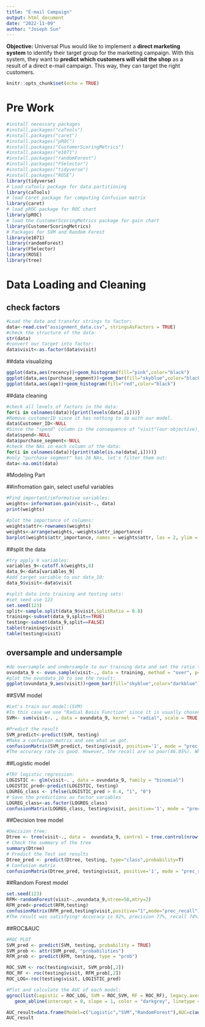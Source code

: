 ```yaml
---
title: "E-mail Campaign"
output: html_document
date: "2022-11-09"
author: "Joseph Sun"
---
```

__Objective:__
Universal Plus would like to implement a __direct marketing system__ to identify their target group for the marketing campaign. With this system, they want to __predict which customers will visit the shop__ as a result of a direct e-mail campaign. This way, they can target the right customers.

```r
knitr::opts_chunk$set(echo = TRUE)
```
# Pre Work
```r
#install necessary packages
#install.packages("caTools")
#install.packages("caret")
#install.packages("pROC")
#install.packages("CustomerScoringMetrics")
#install.packages("e1071")
#install.packages("randomForest")
#install.packages("FSelector")
#install.packages("tidyverse")
#install.packages("ROSE")
library(tidyverse)
# Load caTools package for data partitioning
library(caTools)
# load Caret package for computing Confusion matrix
library(caret)
# load pROC package for ROC chart
library(pROC)
# load the CustomerScoringMetrics package for gain chart
library(CustomerScoringMetrics)
# Packages for SVM and Random Forest
library(e1071)
library(randomForest)
library(FSelector)
library(ROSE)
library(tree)
```
# Data Loading and Cleaning
## check factors
```r
#Load the data and transfer strings to factor:
data<-read.csv("assignment_data.csv", stringsAsFactors = TRUE)
#check the structure of the data:
str(data)
#convert our target into factor:
data$visit<-as.factor(data$visit)
```

##data visualizing
```r
ggplot(data,aes(recency))+geom_histogram(fill="pink",color="black")
ggplot(data,aes(purchase_segment))+geom_bar(fill="skyblue",color="black")+facet_wrap(zip_area~.)+ theme(axis.text.x = element_text(angle = 45, vjust = 1, hjust=1))
ggplot(data,aes(age))+geom_histogram(fill="red",color="black")
```


##data cleaning
```r
#check all levels of factors in the data:
for(i in colnames(data)){print(levels(data[,i]))}
#Remove customerID since it has nothing to do with our model.
data$Customer_ID<-NULL
#Since the "spend" column is the consequence of "visit"(our objective), so it should be deleted from the model:
data$spend<-NULL
data$purchase_segment<-NULL
#check the NAs in each column of the data:
for(i in colnames(data)){print(table(is.na(data[,i])))}
#only "purchase segment" has 26 NAs, let's filter them out:
data<-na.omit(data)
```

#Modeling Part

##infromation gain, select useful variables
```r
#Find important/imformative variables:
weights<-information.gain(visit~., data)
print(weights)
```

```r
#plot the importance of columns:
weights$attr<-rownames(weights)
weights<-arrange(weights,-weights$attr_importance)
barplot(weights$attr_importance, names = weights$attr, las = 2, ylim = c(0, 0.06))
```

##split the data

```r
#try apply 9 variables:
variables_9<-cutoff.k(weights,8)
data_9<-data[variables_9]
#add target variable to our data_10:
data_9$visit<-data$visit

#split data into training and testing sets:
#set seed use 123
set.seed(123)
split<-sample.split(data_9$visit,SplitRatio = 0.8)
training<-subset(data_9,split==TRUE)
testing<-subset(data_9,split==FALSE)
table(training$visit)
table(testing$visit)
```

## oversample and undersample
```r
#do oversample and undersample to our training data and set the ratio to 0.2
ovundata_9 <- ovun.sample(visit~., data = training, method = "over", p=0.4, seed=1)$data
#plot the ovundata_10 to see the result:
ggplot(ovundata_9,aes(visit))+geom_bar(fill="skyblue",color="darkblue")+labs(x="Not Visit VS Visit",y="Numbers of observation", title="Over&Under sample Plot")
```
##SVM model
```r
#Let's train our model:(SVM)
#In this case we use "Radial Basis Function" since it is usually chosen for non-linear data. It helps to make proper separation when there is no prior knowledge of data.
SVM<- svm(visit~. , data = ovundata_9, kernel = "radial", scale = TRUE, probability=TRUE)
```

```r
#Predict the result
SVM_predict<-predict(SVM, testing)
#Make a confusion matrix and see what we got.
confusionMatrix(SVM_predict, testing$visit, positive='1', mode = "prec_recall")
#The accuracy rate is good. However, the recall are so poor(46.05%). Which means our model is picky and don't think much of customer will visit. We got almost every customer that will visit however, we lose some potential customer that will visit.
```
##Logistic model
```r
#TRY logistic regression:
LOGISTIC <- glm(visit~. , data = ovundata_9, family = "binomial")
LOGISTIC_pred<-predict(LOGISTIC, testing)
LOGREG_class <- ifelse(LOGISTIC_pred > 0.4, "1", "0")
# Save the predictions as factor variables
LOGREG_class<-as.factor(LOGREG_class)
confusionMatrix(LOGREG_class, testing$visit, positive='1', mode = "prec_recall")

```
##Decision tree model
```r
#Decision tree:
Dtree <- tree(visit~., data =  ovundata_9, control = tree.control(nrow(ovundata_9), mindev=0.0001))
# Check the summary of the tree
summary(Dtree)
# Predict the Test set results 
Dtree_pred <- predict(Dtree, testing, type="class",probability=T)
# Confusion matrix
confusionMatrix(Dtree_pred, testing$visit, positive='1', mode = "prec_recall")
```
##Random Forest model
```r
set.seed(123)
RFM<-randomForest(visit~.,ovundata_9,ntree=50,mtry=2)
RFM_pred<-predict(RFM,testing)
confusionMatrix(RFM_pred,testing$visit,positive="1",mode="prec_recall")
#The result was satisfying! Accuracy is 92%, precision 77%, recall 74%.
```

##ROC&AUC
```r
#ROC PLOT
SVM_pred <- predict(SVM, testing, probability = TRUE)
SVM_prob <- attr(SVM_pred, "probabilities")
RFM_prob <- predict(RFM, testing, type = "prob")

ROC_SVM <- roc(testing$visit, SVM_prob[,2])
ROC_RF <- roc(testing$visit, RFM_prob[,2])
ROC_LOG<-roc(testing$visit, LOGISTIC_pred)
```

```r
#Plot and calculate the AUC of each model:
ggroc(list(Logistic = ROC_LOG, SVM = ROC_SVM, RF = ROC_RF), legacy.axes=TRUE)+ xlab("FPR") + ylab("TPR") +
   geom_abline(intercept = 0, slope = 1, color = "darkgrey", linetype = "dashed")

AUC_result=data.frame(Model=c("Logistic","SVM","RandomForest"),AUC=c(auc(ROC_LOG),auc(ROC_SVM),auc(ROC_RF)))
AUC_result
```




